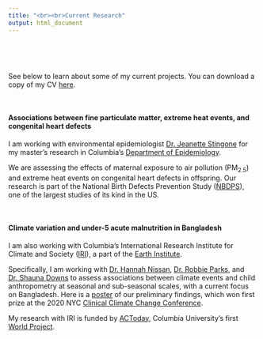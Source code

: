 ```yaml
---
title: "<br><br>Current Research"
output: html_document
---
```


<style>
.main-container {
  max-width: 90%;
  margin-left: 0.9;
  margin-right: auto;
}
</style>

&nbsp;

&nbsp;

See below to learn about some of my current projects. You can download a copy of my CV [here](./files/cv.pdf).

&nbsp;

#### **Associations between fine particulate matter, extreme heat events, and congenital heart defects**  
I am working with environmental epidemiologist [Dr. Jeanette Stingone](https://www.mailman.columbia.edu/people/our-faculty/js5406) for my master's research in Columbia's [Department of Epidemiology](https://www.mailman.columbia.edu/academics/departments/epidemiology). 

We are assessing the effects of maternal exposure to air pollution (PM~2.5~) and extreme heat events on congenital heart defects in offspring. Our research is part of the National Birth Defects Prevention Study ([NBDPS](https://www.cdc.gov/ncbddd/birthdefects/nbdps.html)), one of the largest studies of its kind in the US.

&nbsp;

#### **Climate variation and under-5 acute malnutrition in Bangladesh**
I am also working with Columbia's International Research Institute for Climate and Society ([IRI](https://iri.columbia.edu)), a part of the [Earth Institute](https://www.earth.columbia.edu/).

Specifically, I am working with [Dr. Hannah Nissan](http://www.lse.ac.uk/GranthamInstitute/profile/hannah-nissan/), [Dr. Robbie Parks](https://robbiemparks.github.io/), and [Dr. Shauna Downs](https://sph.rutgers.edu/concentrations/urban-global-public-health/faculty-member.php?id=92701) to assess associations between climate events and child anthropometry at seasonal and sub-seasonal scales, with a current focus on Bangladesh. Here is a [poster](./files/poster.pdf) of our preliminary findings, which won first prize at the 2020 NYC [Clinical Climate Change Conference](https://clinicalclimatechange.com/2020).

My research with IRI is funded by [ACToday](https://worldprojects.columbia.edu/content/actoday), Columbia University's first [World Project](https://worldprojects.columbia.edu/).

&nbsp;
&nbsp;
